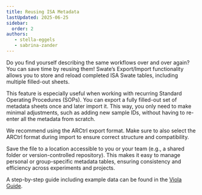 ```yaml
---
title: Reusing ISA Metadata 
lastUpdated: 2025-06-25
sidebar:
  order: 2
authors: 
   - stella-eggels
   - sabrina-zander
---
```







Do you find yourself describing the same workflows over and over again?
You can save time by reusing them! Swate’s Export/Import functionality allows you to store and reload completed ISA Swate tables, including multiple filled-out sheets.

This feature is especially useful when working with recurring Standard Operating Procedures (SOPs). You can export a fully filled-out set of metadata sheets once and later import it. This way, you only need to make minimal adjustments, such as adding new sample IDs, without having to re-enter all the metadata from scratch.

We recommend using the ARCtrl export format. Make sure to also select the ARCtrl format during import to ensure correct structure and compatibility.

<Json />

Save the file to a location accessible to you or your team (e.g., a shared folder or version-controlled repository). This makes it easy to manage personal or group-specific metadata tables, ensuring consistency and efficiency across experiments and projects.

A step-by-step guide including example data can be found in the [Viola Guide](/nfdi4plants.knowledgebase/start-here/sops). 


